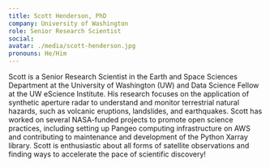 ```yaml
---
title: Scott Henderson, PhD
company: University of Washington
role: Senior Research Scientist
social:
avatar: ./media/scott-henderson.jpg
pronouns: He/Him
---
```

Scott is a Senior Research Scientist in the Earth and Space Sciences Department at the University of Washington (UW) and Data Science Fellow at the UW eScience Institute. His research focuses on the application of synthetic aperture radar to understand and monitor terrestrial natural hazards, such as volcanic eruptions, landslides, and earthquakes. Scott has worked on several NASA-funded projects to promote open science practices, including setting up Pangeo computing infrastructure on AWS and contributing to maintenance and development of the Python Xarray library. Scott is enthusiastic about all forms of satellite observations and finding ways to accelerate the pace of scientific discovery!